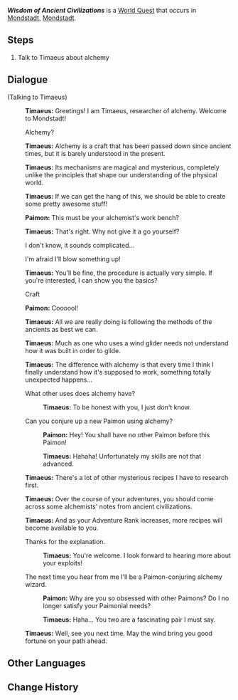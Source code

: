 {{Quest Infobox
|id            = 20506
|type          = World
|region        = Mondstadt
|area          = Starfell Valley
|subarea       = City of Mondstadt
|summary       = 
|requirement   = Reach [[Adventure Rank]] 15
|startLocation = [[City of Mondstadt|Mondstadt]], [[Mondstadt]]
|characters    = Paimon; Timaeus; Traveler
|voiced        = yes
}}
'''''Wisdom of Ancient Civilizations''''' is a [[World Quest]] that occurs in [[City of Mondstadt|Mondstadt]], [[Mondstadt]].

==Steps==
#Talk to Timaeus about alchemy

==Dialogue==
{{Quest Description|It's been heard that Mondstadt's alchemy researcher [[Timaeus]] is trying to popularize the art.}}
{{Dialogue start}}
;(Talking to Timaeus)
:{{A|vo tips alchemy timaeus 01.ogg}} '''Timaeus:''' Greetings! I am Timaeus, researcher of alchemy. Welcome to Mondstadt!
:{{DIcon}} Alchemy?
:{{A|vo tips alchemy timaeus 02.ogg}} '''Timaeus:''' Alchemy is a craft that has been passed down since ancient times, but it is barely understood in the present.
:{{A|vo tips alchemy timaeus 03.ogg}} '''Timaeus:''' Its mechanisms are magical and mysterious, completely unlike the principles that shape our understanding of the physical world.
:{{A|vo tips alchemy timaeus 04.ogg}} '''Timaeus:''' If we can get the hang of this, we should be able to create some pretty awesome stuff!
:{{A|vo tips alchemy paimon 01.ogg}} '''Paimon:''' This must be your alchemist's work bench?
:{{A|vo tips alchemy timaeus 05.ogg}} '''Timaeus:''' That's right. Why not give it a go yourself?
:{{DIcon}} I don't know, it sounds complicated...
:{{DIcon}} I'm afraid I'll blow something up!
:{{A|vo tips alchemy timaeus 06.ogg}} '''Timaeus:''' You'll be fine, the procedure is actually very simple. If you're interested, I can show you the basics?
:{{DIcon|Alchemy}} Craft
:{{A|vo tips alchemy paimon 02.ogg}} '''Paimon:''' Coooool!
:{{A|vo tips alchemy timaeus 07.ogg}} '''Timaeus:''' All we are really doing is following the methods of the ancients as best we can.
:{{A|vo tips alchemy timaeus 08.ogg}} '''Timaeus:''' Much as one who uses a wind glider needs not understand how it was built in order to glide.
:{{A|vo tips alchemy timaeus 09.ogg}} '''Timaeus:''' The difference with alchemy is that every time I think I finally understand how it's supposed to work, something totally unexpected happens...
:{{DIcon}} What other uses does alchemy have?
::{{A|vo tips alchemy timaeus 10a.ogg}} '''Timaeus:''' To be honest with you, I just don't know.
:{{DIcon}} Can you conjure up a new Paimon using alchemy?
::{{A|vo tips alchemy paimon 03b.ogg}} '''Paimon:''' Hey! You shall have no other Paimon before this Paimon!
::{{A|vo tips alchemy timaeus 10b.ogg}} '''Timaeus:''' Hahaha! Unfortunately my skills are not that advanced.
:{{A|vo tips alchemy timaeus 11.ogg}} '''Timaeus:''' There's a lot of other mysterious recipes I have to research first.
:{{A|vo tips alchemy timaeus 12.ogg}} '''Timaeus:''' Over the course of your adventures, you should come across some alchemists' notes from ancient civilizations.
:{{A|vo tips alchemy timaeus 13.ogg}} '''Timaeus:''' And as your Adventure Rank increases, more recipes will become available to you.
:{{DIcon}} Thanks for the explanation.
::{{A|vo tips alchemy timaeus 14a.ogg}} '''Timaeus:''' You're welcome. I look forward to hearing more about your exploits!
:{{DIcon}} The next time you hear from me I'll be a Paimon-conjuring alchemy wizard.
::{{A|vo tips alchemy paimon 04b.ogg}} '''Paimon:''' Why are you so obsessed with other Paimons? Do I no longer satisfy your Paimonial needs?
::{{A|vo tips alchemy timaeus 14b.ogg}} '''Timaeus:''' Haha... You two are a fascinating pair I must say.
:{{A|vo tips alchemy timaeus 15.ogg}} '''Timaeus:''' Well, see you next time. May the wind bring you good fortune on your path ahead.
{{Dialogue end}}

==Other Languages==
{{Other Languages
|en      = Wisdom of Ancient Civilizations
|zhs     = 古代文明的智慧
|zhs_rm  = Gǔdài Wénmíng de Zhìhuì
|zht     = 古代文明的智慧
|zht_rm  = Gǔdài Wénmíng de Zhìhuì
|zh_tl   = Wisdom of Ancient Civilizations
|ja      = 古代文明の知恵
|ja_rm   = Kodai Bunmei no Chie
|ja_tl   = Wisdom of Ancient Civilizations
|ko      = 고대 문명의 지혜
|ko_rm   = Godae Munmyeong-ui Jihye
|ko_tl   = Wisdom of Ancient Civilizations
|es      = Sabiduría de civilizaciones antiguas
|es_tl   = 
|fr      = Sagesse des civilisations antiques
|fr_tl   = Wisdom of Ancient Civilizations
|ru      = Мудрость древних цивилизаций
|ru_tl   = Wisdom of Ancient Civilizations
|th      = ภูมิปัญญาของอารยธรรมโบราณ
|th_rm   = 
|th_tl   = 
|vi      = Trí Tuệ Của Nền Văn Minh Cổ Đại
|vi_tl   = Wisdom of the Ancient Civilizations
|de      = Das Wissen einer alten Zivilisation
|de_tl   = The Knowledge of An Old Civilization
|id      = Kebijaksanaan Peradaban Kuno
|id_tl   = Wisdom of the Ancient Civilizations
|pt      = Sabedoria das Civilizações Antigas
|pt_tl   = Wisdom of the Ancient Civilizations
|tr      = Kadim Uygarlıkların İlmi
|tr_tl   = 
|it      = Saggezza delle civiltà antiche
|it_tl   = 
}}

==Change History==
{{Change History|1.0}}